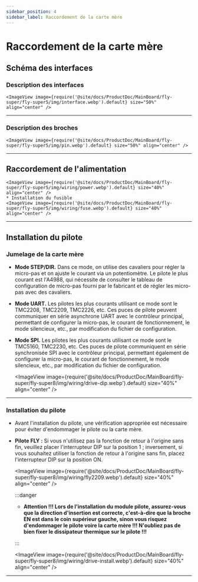 ```yaml
---
sidebar_position: 4
sidebar_label: Raccordement de la carte mère
---
```


# Raccordement de la carte mère

## Schéma des interfaces

### Description des interfaces

    <ImageView image={require('@site/docs/ProductDoc/MainBoard/fly-super/fly-super5/img/interface.webp').default} size="50%" align="center" />

----

### Description des broches

    <ImageView image={require('@site/docs/ProductDoc/MainBoard/fly-super/fly-super5/img/pin.webp').default} size="50%" align="center" />

---

## Raccordement de l'alimentation

    <ImageView image={require('@site/docs/ProductDoc/MainBoard/fly-super/fly-super5/img/wiring/power.webp').default} size="40%" align="center" />
    * Installation du fusible
    <ImageView image={require('@site/docs/ProductDoc/MainBoard/fly-super/fly-super5/img/wiring/fuse.webp').default} size="40%" align="center" />

----

## Installation du pilote

### Jumelage de la carte mère

* **Mode STEP/DIR.** Dans ce mode, on utilise des cavaliers pour régler la micro-pas et on ajuste le courant via un potentiomètre. Le pilote le plus courant est l'A4988, qui nécessite de consulter le tableau de configuration de micro-pas fourni par le fabricant et de régler les micro-pas avec des cavaliers.
* **Mode UART.** Les pilotes les plus courants utilisant ce mode sont le TMC2208, TMC2209, TMC2226, etc. Ces puces de pilote peuvent communiquer en série asynchrone UART avec le contrôleur principal, permettant de configurer la micro-pas, le courant de fonctionnement, le mode silencieux, etc., par modification du fichier de configuration.
* **Mode SPI.** Les pilotes les plus courants utilisant ce mode sont le TMC5160, TMC2230, etc. Ces puces de pilote communiquent en série synchronisée SPI avec le contrôleur principal, permettant également de configurer la micro-pas, le courant de fonctionnement, le mode silencieux, etc., par modification du fichier de configuration.

    <ImageView image={require('@site/docs/ProductDoc/MainBoard/fly-super/fly-super8/img/wiring/drive-dip.webp').default} size="40%" align="center" />

----

### Installation du pilote

* Avant l'installation du pilote, une vérification appropriée est nécessaire pour éviter d'endommager le pilote ou la carte mère.
* **Pilote FLY :** Si vous n'utilisez pas la fonction de retour à l'origine sans fin, veuillez placer l'interrupteur DIP sur la position 1 ; inversement, si vous souhaitez utiliser la fonction de retour à l'origine sans fin, placez l'interrupteur DIP sur la position ON.

    <ImageView image={require('@site/docs/ProductDoc/MainBoard/fly-super/fly-super8/img/wiring/fly2209.webp').default} size="40%" align="center" />

    :::danger

    * **Attention !!! Lors de l'installation du module pilote, assurez-vous que la direction d'insertion est correcte, c'est-à-dire que la broche EN est dans le coin supérieur gauche, sinon vous risquez d'endommager le pilote voire la carte mère !!! N'oubliez pas de bien fixer le dissipateur thermique sur le pilote !!!**

    :::

    <ImageView image={require('@site/docs/ProductDoc/MainBoard/fly-super/fly-super8/img/wiring/drive-install.webp').default} size="40%" align="center" />


----